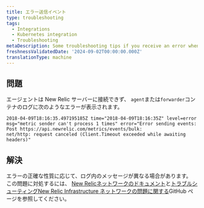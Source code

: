 ```yaml
---
title: エラー送信イベント
type: troubleshooting
tags:
  - Integrations
  - Kubernetes integration
  - Troubleshooting
metaDescription: Some troubleshooting tips if you receive an error when sending events.
freshnessValidatedDate: '2024-09-02T00:00:00.000Z'
translationType: machine
---
```


## 問題

エージェントは New Relic サーバーに接続できず、 `agent`または`forwarder`コンテナのログに次のようなエラーが表示されます。

```shell
2018-04-09T18:16:35.497195185Z time="2018-04-09T18:16:35Z" level=error 
msg="metric sender can't process 1 times" error="Error sending events: 
Post https://api.newrelic.com/metrics/events/bulk: 
net/http: request canceled (Client.Timeout exceeded while awaiting headers)"
```

## 解決

エラーの正確な性質に応じて、ログ内のメッセージが異なる場合があります。 この問題に対処するには、 [New Relicネットワークのドキュメント](/docs/new-relic-solutions/get-started/networks/#infrastructure)と[トラブルシューティングNew Relic Infrastructure ネットワークの問題に関する](https://github.com/newrelic/infrastructure-agent/blob/master/docs/network_troubleshooting.md?)GitHub ページを参照してください。